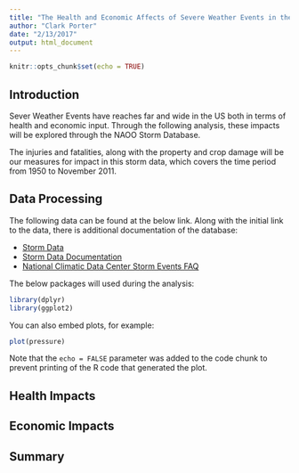 ```yaml
---
title: "The Health and Economic Affects of Severe Weather Events in the US"
author: "Clark Porter"
date: "2/13/2017"
output: html_document
---
```


```r
knitr::opts_chunk$set(echo = TRUE)
```

## **Introduction**

Sever Weather Events have reaches far and wide in the US both in terms of health and economic input. Through the following analysis, these impacts will be explored through the NAOO Storm Database. 

The injuries and fatalities, along with the property and crop damage will be our measures for impact in this storm data, which covers the time period from 1950 to November 2011.

## **Data Processing**

The following data can be found at the below link. Along with the initial link to the data, there is additional documentation of the database:

* [Storm Data](https://d396qusza40orc.cloudfront.net/repdata%2Fdata%2FStormData.csv.bz2) 
* [Storm Data Documentation](https://d396qusza40orc.cloudfront.net/repdata%2Fpeer2_doc%2Fpd01016005curr.pdf)
* [National Climatic Data Center Storm Events FAQ](https://d396qusza40orc.cloudfront.net/repdata%2Fpeer2_doc%2FNCDC%20Storm%20Events-FAQ%20Page.pdf)

The below packages will used during the analysis:

```r
library(dplyr)
library(ggplot2)
```





You can also embed plots, for example:

```r
plot(pressure)
```

Note that the `echo = FALSE` parameter was added to the code chunk to prevent printing of the R code that generated the plot.

## **Health Impacts**





## **Economic Impacts**





## **Summary**






